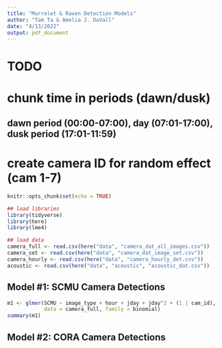 ```yaml
---
title: "Murrelet & Raven Detection Models"
author: "Tam Ta & Amelia J. DuVall"
date: "4/13/2022"
output: pdf_document
---
```


# TODO
# chunk time in periods (dawn/dusk)
## dawn period (00:00-07:00), day (07:01-17:00), dusk period (17:01-11:59)
# create camera ID for random effect (cam 1-7)

```r
knitr::opts_chunk$set(echo = TRUE)

## load libraries
library(tidyverse)
library(here)
library(lme4)

## load data
camera_full <- read.csv(here("data", "camera_dat_all_images.csv")) 
camera_set <- read.csv(here("data", "camera_dat_image_set.csv")) 
camera_hourly <- read.csv(here("data", "camera_hourly_det.csv"))
acoustic <- read.csv(here("data", "acoustic", "acoustic_dat.csv")) 
```

## Model #1: SCMU Camera Detections

```r
m1 <- glmer(SCMU ~ image_type + hour + jday + jday^2 + (1 | cam_id), 
            data = camera_full, family = binomial)
summary(m1)
```

## Model #2: CORA Camera Detections
